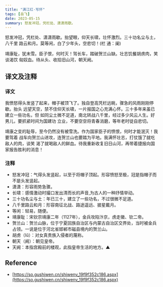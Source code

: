 ```yaml
---
title: "满江红·写怀"
tags: [岳飞]
date: 2023-05-15
summary: 怒发冲冠，凭栏处、潇潇雨歇。
---
```


怒发冲冠，凭栏处、潇潇雨歇。抬望眼，仰天长啸，壮怀激烈。三十功名尘与土，八千里
路云和月。莫等闲，白了少年头，空悲切！(栏 通：阑)

靖康耻，犹未雪。臣子恨，何时灭！驾长车，踏破贺兰山缺。壮志饥餐胡虏肉，笑谈渴饮
匈奴血。待从头、收拾旧山河，朝天阙。

## 译文及注释

### 译文

我愤怒得头发竖了起来，帽子被顶飞了。独自登高凭栏远眺，骤急的风雨刚刚停歇。抬头
远望天空，禁不住仰天长啸，一片报国之心充满心怀。三十多年来虽已建立一些功名，但
如同尘土微不足道，南北转战八千里，经过多少风云人生。好男儿，要抓紧时间为国建功
立业，不要空空将青春消磨，等年老时徒自悲切。

靖康之变的耻辱，至今仍然没有被雪洗。作为国家臣子的愤恨，何时才能泯灭！我要驾着
战车向贺兰山进攻，连贺兰山也要踏为平地。我满怀壮志，打仗饿了就吃敌人的肉，谈笑
渴了就喝敌人的鲜血。待我重新收复旧日山河，再带着捷报向国家报告胜利的消息！

### 注释

- 怒发冲冠：气得头发竖起，以至于将帽子顶起。形容愤怒至极，冠是指帽子而不是头发竖起。
- 潇潇：形容雨势急骤。
- 长啸：感情激动时撮口发出清而长的声音,为古人的一种抒情举动。
- 三十功名尘与土：年已三十，建立了一些功名，不过很微不足道。
- 八千里路云和月：形容南征北战、路途遥远、披星戴月。
- 等闲：轻易，随便。
- 靖康耻：宋钦宗靖康二年（1127年），金兵攻陷汴京，虏走徽、钦二帝。
- 贺兰山：贺兰山脉，位于宁夏回族自治区与内蒙古自治区交界处，当时被金兵占领。一说是位于河北省邯郸市磁县境内的贺兰山。
- 胡虏（lǔ）：对女真贵族入侵者的蔑称。
- 朝天（阙）：朝见皇帝。
- 天阙：本指宫殿前的楼观，此指皇帝生活的地方。▲

## Reference

- [https://so.gushiwen.cn/shiwenv_19f9f352c186.aspx](https://so.gushiwen.cn/shiwenv_19f9f352c186.aspx)